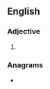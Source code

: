 ==English==

===Adjective===
{{head|en|superlative adjective}}

# {{en-superlative of|hard-won}}

===Anagrams===
* {{anagrams|en|a=adehnorstw|two-handers}}